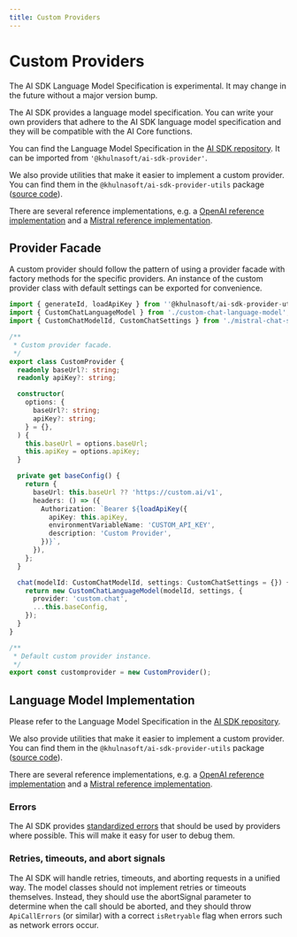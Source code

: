 ```yaml
---
title: Custom Providers
---
```



# Custom Providers

<Callout>
  The AI SDK Language Model Specification is experimental. It may change in the
  future without a major version bump.
</Callout>

The AI SDK provides a language model specification.
You can write your own providers that adhere to the AI SDK language model specification and they will be compatible with the AI Core functions.

You can find the Language Model Specification in the [AI SDK repository](https://github.com/khulnasoft/ai/tree/main/packages/provider/src/language-model/v1).
It can be imported from `'@khulnasoft/ai-sdk-provider'`.

We also provide utilities that make it easier to implement a custom provider. You can find them in the `@khulnasoft/ai-sdk-provider-utils` package ([source code](https://github.com/khulnasoft/ai/tree/main/packages/provider-utils)).

There are several reference implementations, e.g. a [OpenAI reference implementation](https://github.com/khulnasoft/ai/tree/main/packages/openai)
and a [Mistral reference implementation](https://github.com/khulnasoft/ai/tree/main/packages/mistral).

## Provider Facade

A custom provider should follow the pattern of using a provider facade with factory methods for the specific providers.
An instance of the custom provider class with default settings can be exported for convenience.

```ts filename="custom-provider-facade.ts"
import { generateId, loadApiKey } from ''@khulnasoft/ai-sdk-provider-utils'';
import { CustomChatLanguageModel } from './custom-chat-language-model';
import { CustomChatModelId, CustomChatSettings } from './mistral-chat-settings';

/**
 * Custom provider facade.
 */
export class CustomProvider {
  readonly baseUrl?: string;
  readonly apiKey?: string;

  constructor(
    options: {
      baseUrl?: string;
      apiKey?: string;
    } = {},
  ) {
    this.baseUrl = options.baseUrl;
    this.apiKey = options.apiKey;
  }

  private get baseConfig() {
    return {
      baseUrl: this.baseUrl ?? 'https://custom.ai/v1',
      headers: () => ({
        Authorization: `Bearer ${loadApiKey({
          apiKey: this.apiKey,
          environmentVariableName: 'CUSTOM_API_KEY',
          description: 'Custom Provider',
        })}`,
      }),
    };
  }

  chat(modelId: CustomChatModelId, settings: CustomChatSettings = {}) {
    return new CustomChatLanguageModel(modelId, settings, {
      provider: 'custom.chat',
      ...this.baseConfig,
    });
  }
}

/**
 * Default custom provider instance.
 */
export const customprovider = new CustomProvider();
```

## Language Model Implementation

Please refer to the Language Model Specification in the [AI SDK repository](https://github.com/khulnasoft/ai/tree/main/packages/provider/src/language-model/v1).

We also provide utilities that make it easier to implement a custom provider. You can find them in the `@khulnasoft/ai-sdk-provider-utils` package ([source code](https://github.com/khulnasoft/ai/tree/main/packages/provider-utils)).

There are several reference implementations, e.g. a [OpenAI reference implementation](https://github.com/khulnasoft/ai/tree/main/packages/openai)
and a [Mistral reference implementation](https://github.com/khulnasoft/ai/tree/main/packages/mistral).

### Errors

The AI SDK provides [standardized errors](https://github.com/khulnasoft/ai/tree/main/packages/provider/src/errors) that should be used by providers where possible.
This will make it easy for user to debug them.

### Retries, timeouts, and abort signals

The AI SDK will handle retries, timeouts, and aborting requests in a unified way.
The model classes should not implement retries or timeouts themselves.
Instead, they should use the abortSignal parameter to determine when the call should be aborted, and they should throw `ApiCallErrors` (or similar)
with a correct `isRetryable` flag when errors such as network errors occur.
